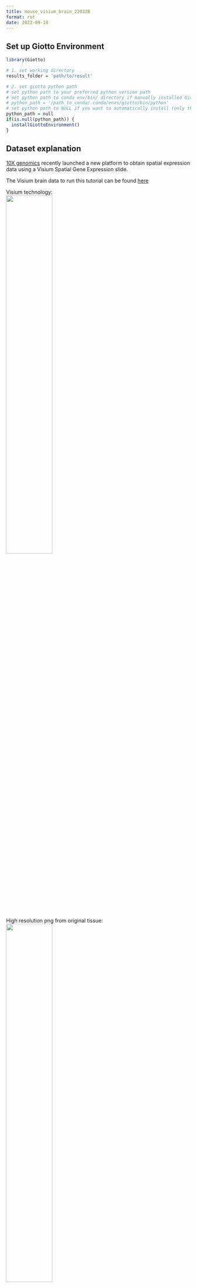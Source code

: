 ```yaml
--- 
title: mouse_visium_brain_220328 
format: rst 
date: 2022-09-16 
--- 
```


## Set up Giotto Environment
```r
library(Giotto)

# 1. set working directory
results_folder = 'path/to/result'

# 2. set giotto python path
# set python path to your preferred python version path
# set python path to conda env/bin/ directory if manually installed Giotto python dependencies by conda
# python_path = '/path_to_conda/.conda/envs/giotto/bin/python'
# set python path to NULL if you want to automatically install (only the 1st time) and use the giotto miniconda environment
python_path = null
if(is.null(python_path)) {
  installGiottoEnvironment()
}
```

## Dataset explanation
[10X genomics](https://www.10xgenomics.com/spatial-transcriptomics/) recently launched a new platform to obtain spatial expression data using a Visium Spatial Gene Expression slide.

The Visium brain data to run this tutorial can be found [here]( https://support.10xgenomics.com/spatial-gene-expression/datasets/1.1.0/V1_Adult_Mouse_Brain)

Visium technology:  
![](/images/images_pkgdown/general_figs/visium_technology.png){ width=50% }

High resolution png from original tissue:   
![](/images/images_pkgdown/general_figs/mouse_brain_highres.png){ width=50% } 

## Part 1: Create Giotto Visium Object and visualize
```r
## provide path to visium folder
data_path = '/path/to/Brain_data/'

## directly from visium folder
visium_brain = createGiottoVisiumObject(visium_dir = data_path,
                                        expr_data = 'raw',
                                        png_name = 'tissue_lowres_image.png',
                                        gene_column_index = 2,
                                        instructions = instrs)

## show associated images with giotto object
showGiottoImageNames(visium_brain) # "image" is the default name

## check metadata
pDataDT(visium_brain)

## show plot
spatPlot2D(gobject = visium_brain, cell_color = 'in_tissue', point_size = 2,
           cell_color_code = c('0' = 'lightgrey', '1' = 'blue'), 
           show_image = T, image_name = 'image')
```
![](/images/images_pkgdown/mouse_visium_brain/vignette_220328/0-spatPlot2D.png){ width=50% } 


## Part 2: Process Giotto Visium Object
```r
## subset on spots that were covered by tissue
metadata = pDataDT(visium_brain)
in_tissue_barcodes = metadata[in_tissue == 1]$cell_ID
visium_brain = subsetGiotto(visium_brain, cell_ids = in_tissue_barcodes)

## filter
visium_brain <- filterGiotto(gobject = visium_brain,
                              expression_threshold = 1,
                              feat_det_in_min_cells = 50,
                              min_det_feats_per_cell = 1000,
                              expression_values = c('raw'),
                              verbose = T)

## normalize
visium_brain <- normalizeGiotto(gobject = visium_brain, scalefactor = 6000, verbose = T)

## add gene & cell statistics
visium_brain <- addStatistics(gobject = visium_brain)

## visualize
spatPlot2D(gobject = visium_brain, show_image = T, point_alpha = 0.7,
           cell_color = 'nr_feats', color_as_factor = F)
```

![](/images/images_pkgdown/mouse_visium_brain/vignette_220328/1-spatPlot2D.png){ width=50% } 

## Part 3: Dimention Reduction
```r
## highly variable features / genes (HVF)
visium_brain <- calculateHVF(gobject = visium_brain, save_plot = TRUE)
```

![](/images/images_pkgdown/mouse_visium_brain/vignette_220328/2-HVFplot.png){ width=50% } 

```r
## run PCA on expression values (default)
gene_metadata = fDataDT(visium_brain)
featgenes = gene_metadata[hvf == 'yes' & perc_cells > 3 & mean_expr_det > 0.4]$feat_ID

## run PCA on expression values (default)
visium_brain <- runPCA(gobject = visium_brain,
                       genes_to_use = featgenes)

screePlot(visium_brain, ncp = 30)
```

![](/images/images_pkgdown/mouse_visium_brain/vignette_220328/3-screePlot.png){ width=50% } 

```r
plotPCA(gobject = visium_brain)
```

![](/images/images_pkgdown/mouse_visium_brain/vignette_220328/4-PCA.png){ width=50% } 

```r
## run UMAP and tSNE on PCA space (default)
visium_brain <- runUMAP(visium_brain, dimensions_to_use = 1:10)
plotUMAP(gobject = visium_brain)
```

![](/images/images_pkgdown/mouse_visium_brain/vignette_220328/5-UMAP.png){ width=50% } 

```r
visium_brain <- runtSNE(visium_brain, dimensions_to_use = 1:10)
plotTSNE(gobject = visium_brain)
```

![](/images/images_pkgdown/mouse_visium_brain/vignette_220328/6-tSNE.png){ width=50% } 

## Part 4: Cluster
```r
## sNN network (default)
visium_brain <- createNearestNetwork(gobject = visium_brain, dimensions_to_use = 1:10, k = 15)

## Leiden clustering
visium_brain <- doLeidenCluster(gobject = visium_brain, resolution = 0.4, n_iterations = 1000)

plotUMAP(gobject = visium_brain,
         cell_color = 'leiden_clus', show_NN_network = T, point_size = 2.5)
```

![](/images/images_pkgdown/mouse_visium_brain/vignette_220328/7-UMAP.png){ width=50% } 

```r
# spatial and dimension plots
spatDimPlot(gobject = visium_brain, cell_color = 'leiden_clus',
            dim_point_size = 2, spat_point_size = 2.5)
```

![](/images/images_pkgdown/mouse_visium_brain/vignette_220328/8-spatDimPlot2D.png){ width=50% } 

```r
spatDimPlot(gobject = visium_brain, cell_color = 'nr_feats', color_as_factor = F,
            dim_point_size = 2, spat_point_size = 2.5)
```

![](/images/images_pkgdown/mouse_visium_brain/vignette_220328/9-spatDimPlot2D.png){ width=50% } 

```r
# dimension plots grouped by cluster
spatPlot2D(visium_brain, cell_color = 'leiden_clus',
           coord_fix_ratio = 1)
```

![](/images/images_pkgdown/mouse_visium_brain/vignette_220328/10-spatPlot2D.png){ width=50% } 

Plot with group by:
```r
spatPlot2D(visium_brain, cell_color = 'leiden_clus',
           group_by = 'leiden_clus', coord_fix_ratio = 1,
           cow_n_col = 6, show_legend = F,
           save_param = list(base_width = 14, base_height = 14))
```

![](/images/images_pkgdown/mouse_visium_brain/vignette_220328/11-spatPlot2D.png){ width=50% } 

Highlight one or more groups:
```r
spatPlot2D(visium_brain, cell_color = 'leiden_clus',
           select_cell_groups = '8', coord_fix_ratio = 1, show_other_cells = TRUE,
           cell_color_code = c('8' = 'red'), other_cell_color = "grey", other_point_size = 1.5,
           save_param = list(base_width = 7, base_height = 7))
```

![](/images/images_pkgdown/mouse_visium_brain/vignette_220328/12-spatPlot2D.png){ width=50% } 

## Part 5: subset data


```r
# create and show subset
DG_subset = subsetGiottoLocs(visium_brain,
                             x_max = 6500, x_min = 3000,
                             y_max = -2500, y_min = -5500,
                             return_gobject = TRUE)

spatDimPlot(gobject = DG_subset,
            cell_color = 'leiden_clus', spat_point_size = 5)
```

![](/images/images_pkgdown/mouse_visium_brain/vignette_220328/13-spatDimPlot2D.png){ width=50% } 


## Part 6: marker gene detection for clusters
```r
## ------------------ ##
## Gini markers
gini_markers_subclusters = findMarkers_one_vs_all(gobject = visium_brain,
                                                  method = 'gini',
                                                  expression_values = 'normalized',
                                                  cluster_column = 'leiden_clus',
                                                  min_feats = 20,
                                                  min_expr_gini_score = 0.5,
                                                  min_det_gini_score = 0.5)
topgenes_gini = gini_markers_subclusters[, head(.SD, 2), by = 'cluster']$feats

# violinplot
violinPlot(visium_brain, feats = unique(topgenes_gini), cluster_column = 'leiden_clus',
           strip_text = 8, strip_position = 'right',
           save_param = list(base_width = 5, base_height = 10))
```

![](/images/images_pkgdown/mouse_visium_brain/vignette_220328/14-violinPlot.png){ width=50% } 

```r
# cluster heatmap
plotMetaDataHeatmap(visium_brain, selected_feats = unique(topgenes_gini),
                    metadata_cols = c('leiden_clus'),
                    x_text_size = 10, y_text_size = 10)
```

![](/images/images_pkgdown/mouse_visium_brain/vignette_220328/15-plotMetaDataHeatmap.png){ width=50% } 

```r
# umap plots
dimFeatPlot2D(visium_brain, expression_values = 'scaled',
              feats = gini_markers_subclusters[, head(.SD, 1), by = 'cluster']$feats,
              cow_n_col = 4, point_size = 0.75,
              save_param = list(base_width = 8, base_height = 8))

```

![](/images/images_pkgdown/mouse_visium_brain/vignette_220328/16-dimFeatPlot2D.png){ width=50% } 

```r
## ------------------ ##
# Scran Markers
scran_markers_subclusters = findMarkers_one_vs_all(gobject = visium_brain,
                                                   method = 'scran',
                                                   expression_values = 'normalized',
                                                   cluster_column = 'leiden_clus')
topgenes_scran = scran_markers_subclusters[, head(.SD, 2), by = 'cluster']$feats

# violinplot
violinPlot(visium_brain, feats = unique(topgenes_scran), cluster_column = 'leiden_clus',
           strip_text = 10, strip_position = 'right',
           save_param = list(base_width = 5))
```

![](/images/images_pkgdown/mouse_visium_brain/vignette_220328/17-violinPlot.png){ width=50% } 

```r
# cluster heatmap
plotMetaDataHeatmap(visium_brain, selected_feats = topgenes_scran,
                    metadata_cols = c('leiden_clus'))
```

![](/images/images_pkgdown/mouse_visium_brain/vignette_220328/18-plotMetaDataHeatmap.png){ width=50% } 

```r
# umap plots
dimFeatPlot2D(visium_brain, expression_values = 'scaled',
              feats = scran_markers_subclusters[, head(.SD, 1), by = 'cluster']$feats,
              cow_n_col = 3, point_size = 1,
              save_param = list(base_width = 8, base_height = 8))
```

![](/images/images_pkgdown/mouse_visium_brain/vignette_220328/19-dimFeatPlot2D.png){ width=50% } 


## Part 7: Cell type enrichment
Visium spatial transcriptomics does not provide single-cell resolution, making cell type annotation a harder problem. Giotto provides several ways to calculate enrichment of specific cell-type signature gene lists:    
- PAGE  
- hypergeometric test   
- Rank   
- [DWLS Deconvolution](https://genomebiology.biomedcentral.com/articles/10.1186/s13059-021-02362-7) 


### 7.1 PAGE enrichment 
```r
# Create PAGE matrix
# PAGE matrix should be a binary matrix with each row represent a gene marker and each column represent a cell type
# There are several ways to create PAGE matrix

# 1.1 create binary matrix of cell signature genes
# small example #
gran_markers = c("Nr3c2", "Gabra5", "Tubgcp2", "Ahcyl2",
                 "Islr2", "Rasl10a", "Tmem114", "Bhlhe22", 
                 "Ntf3", "C1ql2")

oligo_markers = c("Efhd1", "H2-Ab1", "Enpp6", "Ninj2",
                  "Bmp4", "Tnr", "Hapln2", "Neu4",
                  "Wfdc18", "Ccp110")        

di_mesench_markers = c("Cartpt", "Scn1a", "Lypd6b",  "Drd5",
                       "Gpr88", "Plcxd2", "Cpne7", "Pou4f1",
                       "Ctxn2", "Wnt4")

PAGE_matrix_1 = makeSignMatrixPAGE(sign_names = c('Granule_neurons',
                                                     'Oligo_dendrocytes',
                                                     'di_mesenchephalon'),
                                      sign_list = list(gran_markers,
                                                       oligo_markers,
                                                       di_mesench_markers))



sign_matrix_path = system.file("extdata", "sig_matrix.txt", package = 'Giotto')
brain_sc_markers = data.table::fread(sign_matrix_path)
PAGE_matrix_2 = as.matrix(brain_sc_markers[,-1])
rownames(PAGE_matrix_2) = brain_sc_markers$Event

visium_brain = runPAGEEnrich(gobject = visium_brain, sign_matrix = PAGE_matrix_2)



# 1.3 heatmap of enrichment versus annotation (e.g. clustering result)
cell_types_PAGE = colnames(PAGE_matrix_2)
plotMetaDataCellsHeatmap(gobject = visium_brain,
                         metadata_cols = 'leiden_clus',
                         value_cols = cell_types_PAGE,
                         spat_enr_names = 'PAGE',
                         x_text_size = 8,
                         y_text_size = 8)

```

![](/images/images_pkgdown/mouse_visium_brain/vignette_220328/20-plotMetaDataCellsHeatmap.png){ width=50% } 


```r
# 1.4 visualizations
spatCellPlot2D(gobject = visium_brain,
               spat_enr_names = 'PAGE',
               cell_annotation_values = cell_types_PAGE[1:4],
               cow_n_col = 2,coord_fix_ratio = 1, point_size = 1.25, show_legend = T)
```

![](/images/images_pkgdown/mouse_visium_brain/vignette_220328/21-spatCellPlot2D.png){ width=50% } 

```r
spatDimCellPlot2D(gobject = visium_brain,
                  spat_enr_names = 'PAGE',
                  cell_annotation_values = cell_types_PAGE[1:4],
                  cow_n_col = 1, spat_point_size = 1,
                  plot_alignment = 'horizontal',
                  save_param = list(base_width=7, base_height=10))
```

![](/images/images_pkgdown/mouse_visium_brain/vignette_220328/22-spatDimCellPlot2D.png){ width=50% } 


### 7.2 HyperGeometric test
```r
visium_brain = runHyperGeometricEnrich(gobject = visium_brain,
                                       expression_values = "normalized",
                                       sign_matrix = PAGE_matrix_2)

cell_types_HyperGeometric = colnames(PAGE_matrix_2)
spatCellPlot(gobject = visium_brain,
             spat_enr_names = 'hypergeometric',
             cell_annotation_values = cell_types_HyperGeometric[1:4],
             cow_n_col = 2,coord_fix_ratio = NULL, point_size = 1.75)

```

![](/images/images_pkgdown/mouse_visium_brain/vignette_220328/23-spatCellPlot2D.png){ width=50% } 


## Part 8: Spatial Grid
```r
visium_brain <- createSpatialGrid(gobject = visium_brain,
                                  sdimx_stepsize = 400,
                                  sdimy_stepsize = 400,
                                  minimum_padding = 0)

showGiottoSpatGrids(visium_brain)

spatPlot2D(visium_brain, cell_color = 'leiden_clus', show_grid = T,
           grid_color = 'red', spatial_grid_name = 'spatial_grid')
```

![](/images/images_pkgdown/mouse_visium_brain/vignette_220328/24-spatPlot2D.png){ width=50% } 

## Part 9: spatial network
```r
visium_brain <- createSpatialNetwork(gobject = visium_brain,
                                     method = 'kNN', k = 5,
                                     maximum_distance_knn = 400,
                                     name = 'spatial_network')

showGiottoSpatNetworks(visium_brain)

spatPlot2D(gobject = visium_brain,  show_network= T,
           network_color = 'blue', spatial_network_name = 'spatial_network')
```

![](/images/images_pkgdown/mouse_visium_brain/vignette_220328/25-spatPlot2D.png){ width=50% } 

## Part 10: Spatial Genes 

```r
## rank binarization
ranktest = binSpect(visium_brain, bin_method = 'rank',
                    calc_hub = T, hub_min_int = 5,
                    spatial_network_name = 'spatial_network')

spatFeatPlot2D(visium_brain, expression_values = 'scaled',
               feats = ranktest$feats[1:6], cow_n_col = 2, point_size = 1.5)
```

![](/images/images_pkgdown/mouse_visium_brain/vignette_220328/26-spatFeatPlot2D.png){ width=50% } 

## Part 11: Spatial Co-Expression modules

```r
# cluster the top 500 spatial genes into 20 clusters
ext_spatial_genes = ranktest[1:1500,]$feats

# here we use existing detectSpatialCorGenes function to calculate pairwise distances between genes (but set network_smoothing=0 to use default clustering)
spat_cor_netw_DT = detectSpatialCorFeats(visium_brain,
                                         method = 'network',
                                         spatial_network_name = 'spatial_network',
                                         subset_feats = ext_spatial_genes)

# 2. identify most similar spatially correlated genes for one gene
top10_genes = showSpatialCorFeats(spat_cor_netw_DT, feats = 'Ptprn', show_top_feats = 10)

spatFeatPlot2D(visium_brain, expression_values = 'scaled',
               feats = top10_genes$variable[1:4], point_size = 3)
```

![](/images/images_pkgdown/mouse_visium_brain/vignette_220328/27-spatFeatPlot2D.png){ width=50% } 

```r
# cluster spatial genes
spat_cor_netw_DT = clusterSpatialCorFeats(spat_cor_netw_DT, name = 'spat_netw_clus', k = 20)

# visualize clusters
heatmSpatialCorFeats(visium_brain,
                     spatCorObject = spat_cor_netw_DT,
                     use_clus_name = 'spat_netw_clus',
                     heatmap_legend_param = list(title = NULL),
                     save_param = list(base_height = 6, base_width = 8, units = 'cm'))
```

![](/images/images_pkgdown/mouse_visium_brain/vignette_220328/28-heatmSpatialCorFeats.png){ width=50% } 

```r
# 4. rank spatial correlated clusters and show genes for selected clusters
netw_ranks = rankSpatialCorGroups(visium_brain,
                                  spatCorObject = spat_cor_netw_DT, use_clus_name = 'spat_netw_clus',
                                  save_param = list(  base_height = 3, base_width = 5))



top_netw_spat_cluster = showSpatialCorFeats(spat_cor_netw_DT, use_clus_name = 'spat_netw_clus',
                                            selected_clusters = 6, show_top_feats = 1)
```

![](/images/images_pkgdown/mouse_visium_brain/vignette_220328/29-rankSpatialCorGroups.png){ width=50% } 

```r
# 5. create metagene enrichment score for clusters
cluster_genes_DT = showSpatialCorFeats(spat_cor_netw_DT, use_clus_name = 'spat_netw_clus', show_top_feats = 1)
cluster_genes = cluster_genes_DT$clus; names(cluster_genes) = cluster_genes_DT$feat_ID

visium_brain = createMetafeats(visium_brain, feat_clusters = cluster_genes, name = 'cluster_metagene')

showGiottoSpatEnrichments(visium_brain)

spatCellPlot(visium_brain,
             spat_enr_names = 'cluster_metagene',
             cell_annotation_values = netw_ranks$clusters,
             point_size = 1, cow_n_col = 5, save_param = list(base_width = 15))

```

![](/images/images_pkgdown/mouse_visium_brain/vignette_220328/30-spatCellPlot2D.png){ width=50% } 

## Part 12: Spatially informed clusters

```r
# top 30 genes per spatial co-expression cluster
table(spat_cor_netw_DT$cor_clusters$spat_netw_clus)
coexpr_dt = data.table::data.table(genes = names(spat_cor_netw_DT$cor_clusters$spat_netw_clus),
                                   cluster = spat_cor_netw_DT$cor_clusters$spat_netw_clus)
data.table::setorder(coexpr_dt, cluster)
top30_coexpr_dt = coexpr_dt[, head(.SD, 30) , by = cluster]
my_spatial_genes <- top30_coexpr_dt$genes



visium_brain <- runPCA(gobject = visium_brain,
                       feats_to_use = my_spatial_genes,
                       name = 'custom_pca')
visium_brain <- runUMAP(visium_brain, dim_reduction_name = 'custom_pca', dimensions_to_use = 1:20,
                        name = 'custom_umap')
visium_brain <- createNearestNetwork(gobject = visium_brain,
                                     dim_reduction_name = 'custom_pca',
                                     dimensions_to_use = 1:20, k = 5,
                                     name = 'custom_NN')
visium_brain <- doLeidenCluster(gobject = visium_brain, network_name = 'custom_NN',
                                resolution = 0.15, n_iterations = 1000,
                                name = 'custom_leiden')


cell_meta = pDataDT(visium_brain)
cell_clusters = unique(cell_meta$custom_leiden)

selected_colors = getDistinctColors(length(cell_clusters))
names(selected_colors) = cell_clusters

spatPlot2D(visium_brain, cell_color = 'custom_leiden', cell_color_code = selected_colors, coord_fix_ratio = 1)
```

![](/images/images_pkgdown/mouse_visium_brain/vignette_220328/31-spatPlot2D.png){ width=50% } 

```r
plotUMAP(gobject = visium_brain, cell_color = 'custom_leiden', cell_color_code = selected_colors, point_size = 1.5)
```

![](/images/images_pkgdown/mouse_visium_brain/vignette_220328/32-UMAP.png){ width=50% } 

## Part 13: Spatial domains with HMRF

```r
# do HMRF with different betas on top 30 genes per spatial co-expression module
hmrf_folder = paste0(results_folder,'/','11_HMRF/')
if(!file.exists(hmrf_folder)) dir.create(hmrf_folder, recursive = T)

HMRF_spatial_genes = doHMRF(gobject = visium_brain,
                            expression_values = 'scaled',
                            spatial_genes = my_spatial_genes, k = 20,
                            spatial_network_name="spatial_network",
                            betas = c(0, 10, 5),
                            output_folder = paste0(hmrf_folder, '/', 'Spatial_genes/SG_topgenes_k20_scaled'))

visium_brain = addHMRF(gobject = visium_brain, HMRFoutput = HMRF_spatial_genes,
                       k = 20, betas_to_add = c(0, 10, 20, 30, 40),
                       hmrf_name = 'HMRF')

spatPlot2D(gobject = visium_brain, cell_color = 'HMRF_k20_b.40')
```

![](/images/images_pkgdown/mouse_visium_brain/vignette_220328/33-spatPlot2D.png){ width=50% } 

